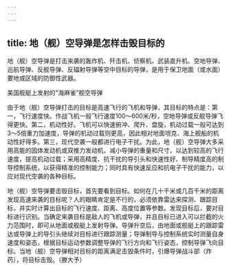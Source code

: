 ```yaml
---
---
---
```

title: 地（舰）空导弹是怎样击毁目标的
---




地（舰）空导弹是打击来袭的轰炸机、歼击机、侦察机、武装直升机、空地导弹、巡航导弹、反舰导弹、反辐射导弹等空中目标的导弹，是用于保卫地面（或水面）要地或区域的防御性武器。

美国舰艇上发射的“海麻雀”舰空导弹



由于地（舰）空导弹打击的目标是高速飞行的飞机和导弹，其目标的特点是：第一，飞行速度快。作战飞机一般飞行速度100～600米/秒，空地导弹或反舰导弹飞得更快。第二，机动性好。飞机可以快速俯冲、爬升、盘旋，机动过载一般可达到3～5倍重力加速度，导弹的机动过载则更高，因此相对地面坦克、海上舰船的机动性好得多。第三，现代空袭一般都进行电子干扰。为此，地（舰）空导弹大多采用高能的固体发动机或双推力发动机，减小导弹的重量和尺寸，以达到较高的飞行速度，提高机动过载；采用高精度、抗干扰的导引头和快速性好、制导精度高的制导控制系统，以获得精准的控制能力；同时具有快速反应和抗电子干扰的能力，以应对现代空袭的各种目标。

地（舰）空导弹要击毁目标，首先要看到目标。如何在几十千米或几百千米的距离发现高速来袭的目标呢？人的眼睛肯定是不行的，必须依靠雷达来探测、跟踪目标，并实时计算出目标的飞行速度、距离、高度位置等参数。发现目标后，要对目标进行识别。当确定来袭目标是敌人的飞机或导弹，并且目标已进入可以拦截的火力范围时，即可从地面或舰艇上发射导弹。导弹升空后，由地面或舰艇上的跟踪雷达或导弹上的导引头继续对目标进行跟踪测量；导弹制导与控制系统实时测量自身速度和姿态，根据目标运动参数调整导弹的飞行方向和飞行姿态，控制导弹飞向目标。当地（舰）空导弹相对目标的距离满足击毁条件时，引爆导弹战斗部（炸药），将目标击毁。（滕大予）